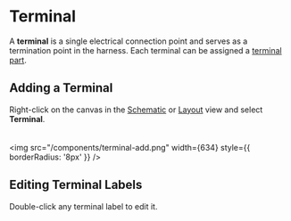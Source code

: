 # Terminal

A **terminal** is a single electrical connection point and serves as a termination point in the harness. Each terminal can be assigned a [terminal part](/parts/part-terminal).

## Adding a Terminal

Right-click on the canvas in the [Schematic](/quick-start/schematic) or [Layout](/quick-start/layout) view and select **Terminal**.  
<br />  
<img src="/components/terminal-add.png" width={634} style={{ borderRadius: '8px' }} />

## Editing Terminal Labels

Double-click any terminal label to edit it.